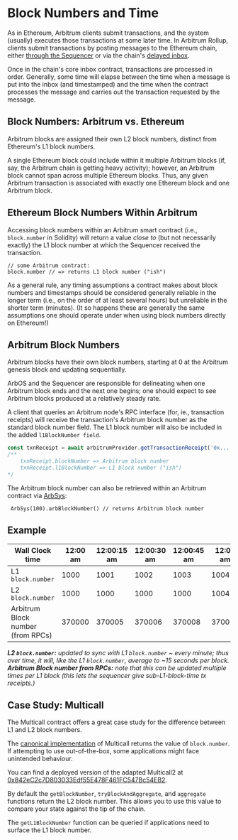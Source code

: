 # Block Numbers and Time

As in Ethereum, Arbitrum clients submit transactions, and the system (usually) executes those transactions at some later time.
In Arbitrum Rollup, clients submit transactions by posting messages to the Ethereum chain, either [through the Sequencer](./sequencer.mdx) or via the chain's [delayed inbox](./sequencer.mdx).

Once in the chain's core inbox contract, transactions are processed in order. Generally, some time will elapse between the time when a message is put into the inbox (and timestamped) and the time when the contract processes the message and carries out the transaction requested by the message.

## Block Numbers: Arbitrum vs. Ethereum

Arbitrum blocks are assigned their own L2 block numbers, distinct from Ethereum's L1 block numbers.

A single Ethereum block could include within it multiple Arbitrum blocks (if, say, the Arbitrum chain is getting heavy activity); however, an Arbitrum block cannot span across multiple Ethereum blocks. Thus, any given Arbitrum transaction is associated with exactly one Ethereum block and one Arbitrum block.

## Ethereum Block Numbers Within Arbitrum

Accessing block numbers within an Arbitrum smart contract (i.e., `block.number` in Solidity) will return a value _close to_ (but not necessarily exactly) the L1 block number at which the Sequencer received the transaction.

```sol
// some Arbitrum contract:
block.number // => returns L1 block number ("ish")
```

As a general rule, any timing assumptions a contract makes about block numbers and timestamps should be considered generally reliable in the longer term (i.e., on the order of at least several hours) but unreliable in the shorter term (minutes). (It so happens these are generally the same assumptions one should operate under when using block numbers directly on Ethereum!)

## Arbitrum Block Numbers

Arbitrum blocks have their own block numbers, starting at 0 at the Arbitrum genesis block and updating sequentially.

ArbOS and the Sequencer are responsible for delineating when one Arbitrum block ends and the next one begins; one should expect to see Arbitrum blocks produced at a relatively steady rate.

A client that queries an Arbitrum node's RPC interface (for, ie., transaction receipts) will receive the transaction's Arbitrum block number as the standard block number field. The L1 block number will also be included in the added `l1BlockNumber field`.

```ts
const txnReceipt = await arbitrumProvider.getTransactionReceipt('0x...')
/** 
    txnReceipt.blockNumber => Arbitrum block number
    txnReceipt.l1BlockNumber => L1 block number ("ish")
*/
```

The Arbitrum block number can also be retrieved within an Arbitrum contract via [ArbSys](./arbos/precompiles#ArbSys):

```sol
 ArbSys(100).arbBlockNumber() // returns Arbitrum block number
```

## Example

| Wall Clock time                   | 12:00 am | 12:00:15 am | 12:00:30 am | 12:00:45 am | 12:01 am | 12:01:15 am |
| --------------------------------- | -------- | ----------- | ----------- | ----------- | -------- | ----------- |
| L1 `block.number`                 | 1000     | 1001        | 1002        | 1003        | 1004     | 1005        |
| L2 `block.number`                 | 1000     | 1000        | 1000        | 1000        | 1004     | 1004        |
| Arbitrum Block number (from RPCs) | 370000   | 370005      | 370006      | 370008      | 370012   | 370015      |

_**L2 `block.number`:** updated to sync with L1 `block.number` ~ every minute; thus over time, it will, like the L1 `block.number`, average to ~15 seconds per block._
_**Arbitrum Block number from RPCs:** note that this can be updated multiple times per L1 block (this lets the sequencer give sub-L1-block-time tx receipts.)_

## Case Study: Multicall

The Multicall contract offers a great case study for the difference between L1 and L2 block numbers.

The [canonical implementation](https://github.com/makerdao/multicall/) of Multicall returns the value of `block.number`. If attempting to use out-of-the-box, some applications might face unintended behaviour.

You can find a deployed version of the adapted Multicall2 at [0x842eC2c7D803033Edf55E478F461FC547Bc54EB2](https://arbiscan.io/address/0x842eC2c7D803033Edf55E478F461FC547Bc54EB2#code).

By default the `getBlockNumber`, `tryBlockAndAggregate`, and `aggregate` functions return the L2 block number. This allows you to use this value to compare your state against the tip of the chain.

The `getL1BlockNumber` function can be queried if applications need to surface the L1 block number.
